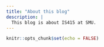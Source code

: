 ```yaml
---
title: "About this blog"
description: |
  This blog is about IS415 at SMU.
---
```


```r
knitr::opts_chunk$set(echo = FALSE)
```
